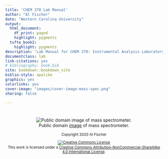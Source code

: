 ```yaml
---
title: 'CHEM 370 Lab Manual'
author: "Al Fischer"
date: "Western Carolina University"
output:
  html_document:
    df_print: paged
    highlight: pygments
  tufte_book2:
    highlight: pygments
description: 'Lab Manual for CHEM 370: Instrumental Analysis Laboratory'
documentclass: lab
link-citations: yes
# bibliography: book.bib
site: bookdown::bookdown_site
biblio-style: apalike
graphics: yes
colorlinks: yes
cover-image: "images/cover-image-mass-spec.png"
sharing: false

---
```


# {-}

<center>

![Public domain [image](https://commons.wikimedia.org/wiki/File:Mass_Spectrometer_Schematic.svg#/media/File:Mass_Spectrometer_Schematic.svg) of mass spectrometer.](images/cover-image-mass-spec.png)

<small>

Copyright 2020 Al Fischer

<a rel="license" href="http://creativecommons.org/licenses/by-nc-sa/4.0/"><img alt="Creative Commons License" style="border-width:0" src="https://i.creativecommons.org/l/by-nc-sa/4.0/88x31.png" /></a><br />This work is licensed under a <a rel="license" href="http://creativecommons.org/licenses/by-nc-sa/4.0/">Creative Commons Attribution-NonCommercial-ShareAlike 4.0 International License</a>.

</small>


</center>
